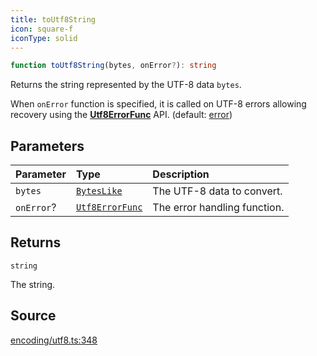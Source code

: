 ```yaml
---
title: toUtf8String
icon: square-f
iconType: solid
---
```


```ts
function toUtf8String(bytes, onError?): string
```

Returns the string represented by the UTF-8 data `bytes`.

When `onError` function is specified, it is called on UTF-8 errors allowing recovery using the
[**Utf8ErrorFunc**](/sdk/content/type-aliases/Utf8ErrorFunc) API. (default: [error](Utf8ErrorFuncs))

## Parameters

| Parameter | Type | Description |
| :------ | :------ | :------ |
| `bytes` | [`BytesLike`](/sdk/content/type-aliases/BytesLike) | The UTF-8 data to convert. |
| `onError`? | [`Utf8ErrorFunc`](/sdk/content/type-aliases/Utf8ErrorFunc) | The error handling function. |

## Returns

`string`

The string.

## Source

[encoding/utf8.ts:348](https://github.com/dominant-strategies/quais.js/blob/35fe6504b04c7e2a611071dcdeb2930773768d6d/src/encoding/utf8.ts#L348)
